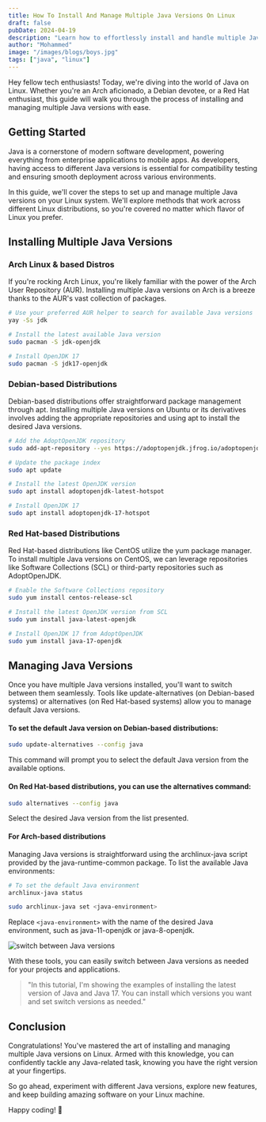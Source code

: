 ```yaml
---
title: How To Install And Manage Multiple Java Versions On Linux
draft: false
pubDate: 2024-04-19
description: "Learn how to effortlessly install and handle multiple Java versions on your Linux system, regardless of your distribution"
author: "Mohammed"
image: "/images/blogs/boys.jpg"
tags: ["java", "linux"]
---
```

Hey fellow tech enthusiasts! Today, we're diving into the world of Java on Linux. Whether you're an Arch aficionado, a Debian devotee, or a Red Hat enthusiast, this guide will walk you through the process of installing and managing multiple Java versions with ease.

## Getting Started

Java is a cornerstone of modern software development, powering everything from enterprise applications to mobile apps. As developers, having access to different Java versions is essential for compatibility testing and ensuring smooth deployment across various environments.

In this guide, we'll cover the steps to set up and manage multiple Java versions on your Linux system. We'll explore methods that work across different Linux distributions, so you're covered no matter which flavor of Linux you prefer.

## Installing Multiple Java Versions

### Arch Linux & based Distros

If you're rocking Arch Linux, you're likely familiar with the power of the Arch User Repository (AUR). Installing multiple Java versions on Arch is a breeze thanks to the AUR's vast collection of packages.

```zsh
# Use your preferred AUR helper to search for available Java versions
yay -Ss jdk

# Install the latest available Java version
sudo pacman -S jdk-openjdk

# Install OpenJDK 17
sudo pacman -S jdk17-openjdk
```

### Debian-based Distributions

Debian-based distributions offer straightforward package management through apt. Installing multiple Java versions on Ubuntu or its derivatives involves adding the appropriate repositories and using apt to install the desired Java versions.

```bash
# Add the AdoptOpenJDK repository
sudo add-apt-repository --yes https://adoptopenjdk.jfrog.io/adoptopenjdk/deb/

# Update the package index
sudo apt update

# Install the latest OpenJDK version
sudo apt install adoptopenjdk-latest-hotspot

# Install OpenJDK 17
sudo apt install adoptopenjdk-17-hotspot
```

### Red Hat-based Distributions

Red Hat-based distributions like CentOS utilize the yum package manager. To install multiple Java versions on CentOS, we can leverage repositories like Software Collections (SCL) or third-party repositories such as AdoptOpenJDK.

```bash
# Enable the Software Collections repository
sudo yum install centos-release-scl

# Install the latest OpenJDK version from SCL
sudo yum install java-latest-openjdk

# Install OpenJDK 17 from AdoptOpenJDK
sudo yum install java-17-openjdk
```

## Managing Java Versions

Once you have multiple Java versions installed, you'll want to switch between them seamlessly. Tools like update-alternatives (on Debian-based systems) or alternatives (on Red Hat-based systems) allow you to manage default Java versions.

#### To set the default Java version on Debian-based distributions:

```bash
sudo update-alternatives --config java
```

This command will prompt you to select the default Java version from the available options.

#### On Red Hat-based distributions, you can use the alternatives command:

```bash
sudo alternatives --config java
```

Select the desired Java version from the list presented.

#### For Arch-based distributions

Managing Java versions is straightforward using the archlinux-java script provided by the java-runtime-common package. To list the available Java environments:

```bash
# To set the default Java environment
archlinux-java status

sudo archlinux-java set <java-environment>
```

Replace `<java-environment>` with the name of the desired Java environment, such as java-11-openjdk or java-8-openjdk.

![switch between Java versions](/images/blogs/arch-java-versions.png)

With these tools, you can easily switch between Java versions as needed for your projects and applications.

> "In this tutorial, I'm showing the examples of installing the latest version of Java and Java 17. You can install which versions you want and set switch versions as needed."

## Conclusion

Congratulations! You've mastered the art of installing and managing multiple Java versions on Linux. Armed with this knowledge, you can confidently tackle any Java-related task, knowing you have the right version at your fingertips.

So go ahead, experiment with different Java versions, explore new features, and keep building amazing software on your Linux machine. 

Happy coding! 🚀
